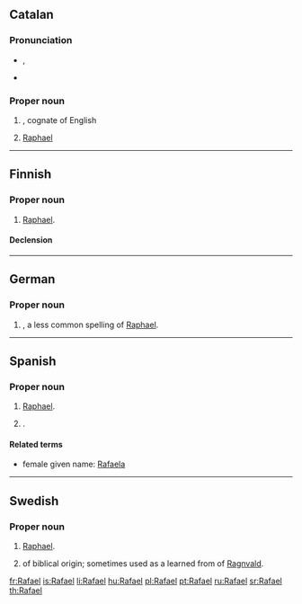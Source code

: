 ==Catalan==

===Pronunciation===
* {{IPA|/rəfə'ɛɫ/|lang=ca}}, {{X-SAMPA|/r@f@"E5/}}
* {{rhymes|ɛɫ|lang=ca}}

===Proper noun===
{{ca-proper noun|m}}

# {{given name|male|lang=ca}}, cognate of English {{term|Raphael}}
# {{biblical character|lang=ca}} [[Raphael]]

----

==Finnish==

===Proper noun===
{{fi-proper noun}}

# {{biblical character|lang=fi}} [[Raphael]].

====Declension====
{{fi-decl-tuoli|Rafael}}

----

==German==

===Proper noun===
{{de-proper noun}}

# {{given name|male|lang=de}}, a less common spelling of [[Raphael]].

----

==Spanish==

===Proper noun===
{{head|es|proper noun|m}}

# {{biblical character|lang=es}} [[Raphael]].
# {{given name|male|lang=es}}.

====Related terms====
* female given name: [[Rafaela]]

----

==Swedish==

===Proper noun===
{{head|sv|proper noun}}

# {{biblical character|lang=sv}} [[Raphael]].
# {{given name|male|lang=sv}} of biblical origin; sometimes used as a learned from of [[Ragnvald]].

[[fr:Rafael]]
[[is:Rafael]]
[[li:Rafael]]
[[hu:Rafael]]
[[pl:Rafael]]
[[pt:Rafael]]
[[ru:Rafael]]
[[sr:Rafael]]
[[th:Rafael]]